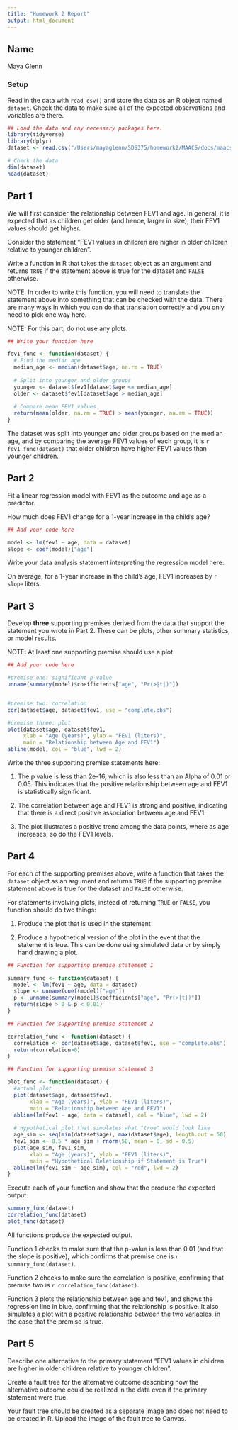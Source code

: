 ```yaml
---
title: "Homework 2 Report"
output: html_document
---
```



## Name

Maya Glenn

### Setup

Read in the data with `read_csv()` and store the data as an R object named `dataset`. Check the data to make sure all of the expected observations and variables are there.


```r
## Load the data and any necessary packages here.
library(tidyverse)
library(dplyr)
dataset <- read.csv("/Users/mayaglenn/SDS375/homework2/MAACS/docs/maacs.csv.gz")

# Check the data
dim(dataset)
head(dataset)    
```

## Part 1

We will first consider the relationship between FEV1 and age. In general, it is expected that as children get older (and hence, larger in size), their FEV1 values should get higher. 

Consider the statement "FEV1 values in children are higher in older children relative to younger children". 

Write a function in R that takes the `dataset` object as an argument and returns `TRUE` if the statement above is true for the dataset and `FALSE` otherwise. 

NOTE: In order to write this function, you will need to translate the statement above into something that can be checked with the data. There are many ways in which you can do that translation correctly and you only need to pick one way here. 

NOTE: For this part, do not use any plots.

```r
## Write your function here

fev1_func <- function(dataset) {
  # Find the median age
  median_age <- median(dataset$age, na.rm = TRUE)
  
  # Split into younger and older groups
  younger <- dataset$fev1[dataset$age <= median_age]
  older <- dataset$fev1[dataset$age > median_age]
  
  # Compare mean FEV1 values
  return(mean(older, na.rm = TRUE) > mean(younger, na.rm = TRUE))
}

```

The dataset was split into younger and older groups based on the median age, and by comparing the average FEV1 values of each group, it is `r fev1_func(dataset)` that older children have higher FEV1 values than younger children.

## Part 2

Fit a linear regression model with FEV1 as the outcome and age as a predictor.

How much does FEV1 change for a 1-year increase in the child's age? 

```r
## Add your code here

model <- lm(fev1 ~ age, data = dataset)
slope <- coef(model)["age"]

```


Write your data analysis statement interpreting the regression model here:

On average, for a 1-year increase in the child's age, FEV1 increases by `r slope` liters.

## Part 3

Develop **three** supporting premises derived from the data that support the statement you wrote in Part 2. These can be plots, other summary statistics, or model results.

NOTE: At least one supporting premise should use a plot.

```r
## Add your code here

#premise one: significant p-value
unname(summary(model)$coefficients["age", "Pr(>|t|)"])


#premise two: correlation
cor(dataset$age, dataset$fev1, use = "complete.obs")

#premise three: plot
plot(dataset$age, dataset$fev1,
     xlab = "Age (years)", ylab = "FEV1 (liters)",
     main = "Relationship between Age and FEV1")
abline(model, col = "blue", lwd = 2)


```


Write the three supporting premise statements here:

1. The p value is less than 2e-16, which is also less than an Alpha of 0.01 or 0.05. This indicates that the positive relationship between age and FEV1 is statistically significant.

2. The correlation between age and FEV1 is strong and positive, indicating that there is a direct positive association between age and FEV1. 

3. The plot illustrates a positive trend among the data points, where as age increases, so do the FEV1 levels. 


## Part 4

For each of the supporting premises above, write a function that takes the `dataset` object as an argument and returns `TRUE` if the supporting premise statement above is true for the dataset and `FALSE` otherwise. 

For statements involving plots, instead of returning `TRUE` or `FALSE`, you function should do two things:

1. Produce the plot that is used in the statement

2. Produce a hypothetical version of the plot in the event that the statement is true. This can be done using simulated data or by simply hand drawing a plot.


```r
## Function for supporting premise statement 1

summary_func <- function(dataset) {
  model <- lm(fev1 ~ age, data = dataset)
  slope <- unname(coef(model)["age"])
  p <- unname(summary(model)$coefficients["age", "Pr(>|t|)"])
  return(slope > 0 & p < 0.01)
}

```


```r
## Function for supporting premise statement 2

correlation_func <- function(dataset) {
  correlation <- cor(dataset$age, dataset$fev1, use = "complete.obs")
  return(correlation>0)
}
```


```r
## Function for supporting premise statement 3

plot_func <- function(dataset) {
  #actual plot
  plot(dataset$age, dataset$fev1,
       xlab = "Age (years)", ylab = "FEV1 (liters)",
       main = "Relationship between Age and FEV1")
  abline(lm(fev1 ~ age, data = dataset), col = "blue", lwd = 2)
  
  # Hypothetical plot that simulates what "true" would look like
  age_sim <- seq(min(dataset$age), max(dataset$age), length.out = 50)
  fev1_sim <- 0.5 * age_sim + rnorm(50, mean = 0, sd = 0.5) 
  plot(age_sim, fev1_sim,
       xlab = "Age (years)", ylab = "FEV1 (liters)",
       main = "Hypothetical Relationship if Statement is True")
  abline(lm(fev1_sim ~ age_sim), col = "red", lwd = 2)
}

```

Execute each of your function and show that the produce the expected output.

```r
summary_func(dataset)
correlation_func(dataset)
plot_func(dataset)
```

All functions produce the expected output. 

Function 1 checks to make sure that the p-value is less than 0.01 (and that the slope is positive), which confirms that premise one is `r summary_func(dataset)`.

Function 2 checks to make sure the correlation is positive, confirming that  premise two is `r correlation_func(dataset)`. 

Function 3 plots the relationship between age and fev1, and shows the regression line in blue, confirming that the relationship is positive. It also simulates a plot with a positive relationship between the two variables, in the case that the premise is true.  

## Part 5

Describe one alternative to the primary statement "FEV1 values in children are higher in older children relative to younger children". 

Create a fault tree for the alternative outcome describing how the alternative outcome could be realized in the data even if the primary statement were true.

Your fault tree should be created as a separate image and does not need to be created in R. Upload the image of the fault tree to Canvas.


